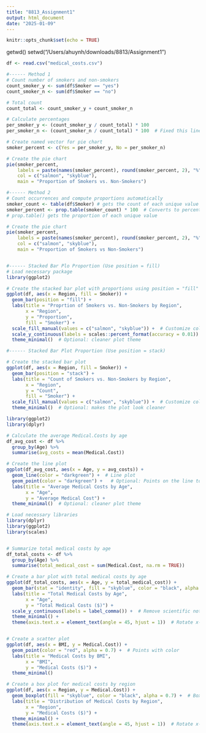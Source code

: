 ```yaml
---
title: "8813_Assignment1"
output: html_document
date: "2025-01-09"
---
```


```r
knitr::opts_chunk$set(echo = TRUE)
```

getwd()
setwd("/Users/ahuynh/downloads/8813/Assignment1")


```r
df <- read.csv("medical_costs.csv")
```
  
  
``` r

#------ Method 1
# Count number of smokers and non-smokers
count_smoker_y <- sum(df$Smoker == "yes")
count_smoker_n <- sum(df$Smoker == "no")

# Total count
count_total <- count_smoker_y + count_smoker_n

# Calculate percentages
per_smoker_y <- (count_smoker_y / count_total) * 100
per_smoker_n <- (count_smoker_n / count_total) * 100  # Fixed this line

# Create named vector for pie chart
smoker_percent <- c(Yes = per_smoker_y, No = per_smoker_n)

# Create the pie chart
pie(smoker_percent, 
    labels = paste(names(smoker_percent), round(smoker_percent, 2), "%"),
    col = c("salmon", "skyblue"), 
    main = "Proportion of Smokers vs. Non-Smokers")

#------ Method 2
# Count occurrences and compute proportions automatically
smoker_count <- table(df$Smoker) # gets the count of each unique value
smoker_percent <- prop.table(smoker_count) * 100  # Converts to percentages
# prop.table() gets the proportion of each unique value

# Create the pie chart
pie(smoker_percent, 
    labels = paste(names(smoker_percent), round(smoker_percent, 2), "%"),
    col = c("salmon", "skyblue"), 
    main = "Proportion of Smokers vs Non-Smokers")



```

``` r

#------ Stacked Bar Plo Proportion (Use position = fill)
# Load necessary package
library(ggplot2)

# Create the stacked bar plot with proportions using position = "fill"
ggplot(df, aes(x = Region, fill = Smoker)) +
  geom_bar(position = "fill") +
  labs(title = "Proprtion of Smokers vs. Non-Smokers by Region", 
       x = "Region", 
       y = "Proportion", 
       fill = "Smoker") +
  scale_fill_manual(values = c("salmon", "skyblue")) +  # Customize colors
  scale_y_continuous(labels = scales::percent_format(accuracy = 0.01)) +  # Round to 2 decimal places
  theme_minimal()  # Optional: cleaner plot theme

#------ Stacked Bar Plot Proportion (Use position = stack)

# Create the stacked bar plot
ggplot(df, aes(x = Region, fill = Smoker)) +
  geom_bar(position = "stack") +
  labs(title = "Count of Smokers vs. Non-Smokers by Region", 
       x = "Region", 
       y = "Count", 
       fill = "Smoker") +
  scale_fill_manual(values = c("salmon", "skyblue")) +  # Customize colors
  theme_minimal()  # Optional: makes the plot look cleaner


```

``` r
library(ggplot2)
library(dplyr)

# Calculate the average Medical.Costs by age
df_avg_cost <- df %>%
  group_by(Age) %>%
  summarise(avg_costs = mean(Medical.Cost))

# Create the line plot
ggplot(df_avg_cost, aes(x = Age, y = avg_costs)) +
  geom_line(color = "darkgreen") +  # Line plot
  geom_point(color = "darkgreen") +   # Optional: Points on the line to show data points
  labs(title = "Average Medical Costs by Age", 
       x = "Age", 
       y = "Average Medical Cost") +
  theme_minimal()  # Optional: cleaner plot theme

```

``` r
# Load necessary libraries
library(dplyr)
library(ggplot2)
library(scales)


# Summarize total medical costs by age
df_total_costs <- df %>%
  group_by(Age) %>%
  summarise(total_medical_cost = sum(Medical.Cost, na.rm = TRUE))

# Create a bar plot with total medical costs by age
ggplot(df_total_costs, aes(x = Age, y = total_medical_cost)) +
  geom_bar(stat = "identity", fill = "skyblue", color = "black", alpha = 0.7) +
  labs(title = "Total Medical Costs by Age", 
       x = "Age", 
       y = "Total Medical Costs ($)") +
  scale_y_continuous(labels = label_comma()) +  # Remove scientific notation
  theme_minimal() +
  theme(axis.text.x = element_text(angle = 45, hjust = 1))  # Rotate x-axis labels if needed



```




``` r

# Create a scatter plot
ggplot(df, aes(x = BMI, y = Medical.Cost)) +
  geom_point(color = "red", alpha = 0.7) +  # Points with color
  labs(title = "Medical Costs by BMI", 
       x = "BMI", 
       y = "Medical Costs ($)") +
  theme_minimal()

```



``` R

# Create a box plot for medical costs by region
ggplot(df, aes(x = Region, y = Medical.Cost)) +
  geom_boxplot(fill = "skyblue", color = "black", alpha = 0.7) +  # Box plot elements
  labs(title = "Distribution of Medical Costs by Region", 
       x = "Region", 
       y = "Medical Costs ($)") +
  theme_minimal() +
  theme(axis.text.x = element_text(angle = 45, hjust = 1))  # Rotate x-axis labels if needed


```